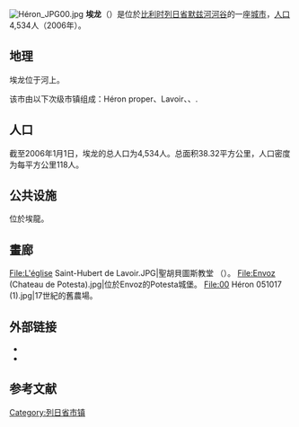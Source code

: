 [[File:Héron_JPG00.jpg|thumb]]
{{Infobox Belgium Municipality
|name=Héron
|picture= 00 Héron 051017 (7).jpg
|picture-legend=
|map=Héron Liège Belgium Map.png
|map-legend=Location of Héron in the province of Liège
|arms=
|flag=Héron Belgium.svg
|region={{BE-REG-WAL}}
|community={{BE-FR}}
|province={{BE-PROV-LG}}
|arrondissement=[[Arrondissement_of_Huy|Huy]]
|nis=61028
|pyramid-date
|0-19=
|20-64
|65
|foreigners=
|foreigners-date
|mayor=Eric Hautphenne (PSH)
|majority=PSH, Renouveau
|postal-codes=4217, 4218
|telephone-area=085
|web=[http://www.heron.be/ www.heron.be]
|coordinates = {{coord|50|33|N|05|05|E|region:BE|display=inline,title}}
}}
'''埃龙'''（{{lang-fr|Héron}}）是位於[[比利时|比利时]][[列日省|列日省]][[默兹河|默兹河]][[河谷|河谷]]的一座[[城市|城市]]，[[人口|人口]]4,534人（2006年）。

==地理==
埃龙位于{{tsl|en|Mehaigne}}河上。

该市由以下次级市镇组成：Héron proper、Lavoir、{{tsl|fr|Waret-l'Évêque}}、{{tsl|fr|Couthuin}}.

==人口==
截至2006年1月1日，埃龙的总人口为4,534人。总面积38.32平方公里，人口密度为每平方公里118人。

==公共设施==
{{tsl|en|Couthuin Airport||Couthuin機場}}位於埃龍。

==畫廊==
<gallery>
File:L'église Saint-Hubert de Lavoir.JPG|聖胡貝圖斯教堂 （''{{tsl|en|Saint Hubertus (first Bishop of Liège)}}''）。
File:Envoz (Chateau de Potesta).jpg|位於Envoz的Potesta城堡。
File:00 Héron 051017 (1).jpg|17世紀的舊農場。
</gallery>

== 外部链接 ==
* {{Commons category-inline}}
*{{Official website|http://www.heron.be}}

==参考文献==
{{reflist}}


{{列日省市区}}
{{Belgium-geo-stub}}
{{DEFAULTSORT:Héron}}
[[Category:列日省市镇|Category:列日省市镇]]